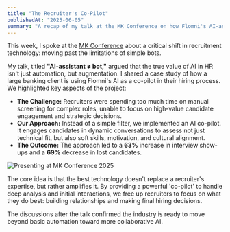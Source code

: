 ```yaml
---
title: "The Recruiter's Co-Pilot"
publishedAt: "2025-06-05"
summary: "A recap of my talk at the MK Conference on how Flomni's AI-assistant is moving beyond bots to become a true co-pilot for recruiters, with results from a major banking client."
---
```


This week, I spoke at the [MK Conference](https://www.mk-conference.ru/ai) about a critical shift in recruitment technology: moving past the limitations of simple bots.

My talk, titled **"AI-assistant ≠ bot,"** argued that the true value of AI in HR isn't just automation, but augmentation. I shared a case study of how a large banking client is using Flomni's AI as a co-pilot in their hiring process. We highlighted key aspects of the project:

- **The Challenge:** Recruiters were spending too much time on manual screening for complex roles, unable to focus on high-value candidate engagement and strategic decisions.
- **Our Approach:** Instead of a simple filter, we implemented an AI co-pilot. It engages candidates in dynamic conversations to assess not just technical fit, but also soft skills, motivation, and cultural alignment.
- **The Outcome:** The approach led to a **63%** increase in interview show-ups and a **69%** decrease in lost candidates.

![Presenting at MK Conference 2025](https://oj9anrnpmq5owbkj.public.blob.vercel-storage.com/ai-in-hr-cong.webp)

The core idea is that the best technology doesn't replace a recruiter's expertise, but rather amplifies it. By providing a powerful 'co-pilot' to handle deep analysis and initial interactions, we free up recruiters to focus on what they do best: building relationships and making final hiring decisions.

The discussions after the talk confirmed the industry is ready to move beyond basic automation toward more collaborative AI.
